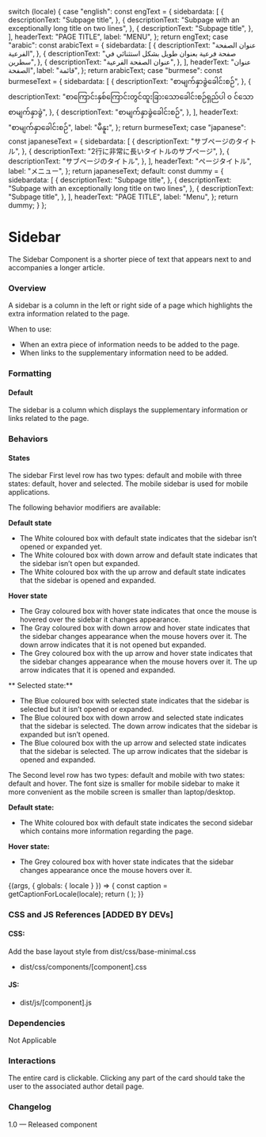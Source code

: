 
  switch (locale) {
    case "english":
      const engText = {
        sidebardata: [
          {
            descriptionText: "Subpage title",
          },
          {
            descriptionText:
              "Subpage with an exceptionally long title on two lines",
          },
          {
            descriptionText: "Subpage title",
          },
        ],
        headerText: "PAGE TITLE",
        label: "MENU",
      };
      return engText;
    case "arabic":
      const arabicText = {
        sidebardata: [
          {
            descriptionText: "عنوان الصفحة الفرعية",
          },
          {
            descriptionText: "صفحة فرعية بعنوان طويل بشكل استثنائي في سطرين",
          },
          {
            descriptionText: "عنوان الصفحة الفرعية",
          },
        ],
        headerText: "عنوان الصفحة",
        label: "قائمة",
      };
      return arabicText;
    case "burmese":
      const burmeseText = {
        sidebardata: [
          {
            descriptionText: "စာမျက်နှာခွဲခေါင်းစဉ်",
          },
          {
            descriptionText:
              "စာကြောင်းနှစ်ကြောင်းတွင်ထူးခြားသောခေါင်းစဉ်ရှည်ပါ ၀ င်သောစာမျက်နှာခွဲ",
          },
          {
            descriptionText: "စာမျက်နှာခွဲခေါင်းစဉ်",
          },
        ],
        headerText: "စာမျက်နှာခေါင်းစဉ်",
        label: "မီနူး",
      };
      return burmeseText;
    case "japanese":
      const japaneseText = {
        sidebardata: [
          {
            descriptionText: "サブページのタイトル",
          },
          {
            descriptionText: "2行に非常に長いタイトルのサブページ",
          },
          {
            descriptionText: "サブページのタイトル",
          },
        ],
        headerText: "ページタイトル",
        label: "メニュー",
      };
      return japaneseText;
    default:
      const dummy = {
        sidebardata: [
          {
            descriptionText: "Subpage title",
          },
          {
            descriptionText:
              "Subpage with an exceptionally long title on two lines",
          },
          {
            descriptionText: "Subpage title",
          },
        ],
        headerText: "PAGE TITLE",
        label: "Menu",
      };
      return dummy;
  }
};

<Meta title="Components/Navigation components/Sidebar" />

# Sidebar
The Sidebar Component is a shorter piece of text that appears next to and accompanies a longer article.

### Overview
A sidebar is a column in the left or right side of a page which highlights the extra information related to the page. 

When to use:
- When an extra piece of information needs to be added to the page.
- When links to the supplementary information need to be added.

### Formatting
#### Default
The sidebar is a column which displays the supplementary information or links related to the page.

### Behaviors
#### States
The sidebar First level row has two types: default and mobile with three states: default, hover and selected. The mobile sidebar is used for mobile applications.

The following behavior modifiers are available:

**Default state**
- The White coloured box with default state indicates that the sidebar isn’t opened or expanded yet.
- The White coloured box with down arrow and default state indicates that the sidebar isn’t open but expanded.
- The White coloured box with the up arrow and default state indicates that the sidebar is opened and expanded.

**Hover state**
- The Gray coloured box with hover state indicates that once the mouse is hovered over the sidebar it changes appearance.
- The Gray coloured box with down arrow and hover state indicates that the sidebar changes appearance when the mouse hovers over it. The down arrow indicates that it is not opened but expanded.
- The Grey coloured box with the up arrow and hover state indicates that the sidebar changes appearance when the mouse hovers over it. The up arrow indicates that it is opened and expanded.

** Selected state:**
- The Blue coloured box with selected state indicates that the sidebar is selected but it isn’t opened or expanded.
- The Blue coloured box with down arrow and selected state indicates that the sidebar is selected. The down arrow indicates that the sidebar is expanded but isn’t opened.
- The Blue coloured box with the up arrow and selected state indicates that the    sidebar is selected. The up arrow indicates that the sidebar is opened and expanded.

The Second level row has two types: default and mobile with two states: default and hover. The font size is smaller for mobile sidebar to make it more convenient as the mobile screen is smaller than laptop/desktop.

**Default state:**
- The White coloured box with default state indicates the second sidebar which contains more information regarding the page.

**Hover state:**
- The Grey coloured box with hover state indicates that the sidebar changes appearance once the mouse hovers over it. 

<Canvas>
  <Story name="Sidebar">
    {(args, { globals: { locale } }) => {
      const caption = getCaptionForLocale(locale);
      return (
        <Sidebar
          data={caption.sidebardata}
          headerText={caption.headerText}
          label={caption.label}
          active={"default"}></Sidebar>
      );
    }}
  </Story>
</Canvas>

### CSS and JS References [ADDED BY DEVs]

#### CSS:
Add the base layout style from dist/css/base-minimal.css
- dist/css/components/[component].css

#### JS:
- dist/js/[component].js

### Dependencies
Not Applicable

### Interactions
The entire card is clickable. Clicking any part of the card should take the user to the associated author detail page. 

### Changelog
1.0 — Released component
